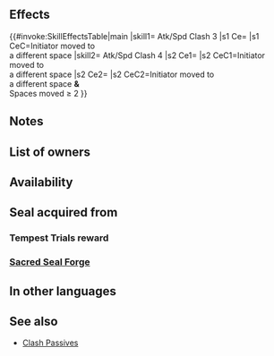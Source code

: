 {{Passive
|type=A
|name=Atk/Spd Clash
|exclusive=0
|canUseWeapon={{WeaponList|Close}}
|canUseMove={{MoveList|Infantry,Cavalry,Flying}}
|properties=random_inherit_base
|1name=Atk/Spd Clash 1
|alt1name=Atk Spd Clash 1
|1tagid=SID_攻撃速さの激突1
|1cost=60
|1effect=If unit or foe initiates combat after moving to a different space, grants bonus to unit's Atk/Spd during combat = X + 1. (X = number of spaces from start position to end position of whoever initiated combat; max 1.)
|1required=-
|1promotionRarity=4
|1promotionTier=1
|2name=Atk/Spd Clash 2
|alt2name=Atk Spd Clash 2
|2tagid=SID_攻撃速さの激突2
|2cost=120
|2effect=If unit or foe initiates combat after moving to a different space, grants bonus to unit's Atk/Spd during combat = X + 3. (X = number of spaces from start position to end position of whoever initiated combat; max 2.)
|2promotionRarity=5
|2promotionTier=1
|3name=Atk/Spd Clash 3
|alt3name=Atk Spd Clash 3
|3tagid=SID_攻撃速さの激突3
|3cost=240
|3effect=If unit or foe initiates combat after moving to a different space, grants bonus to unit's Atk/Spd during combat = X + 5. (X = number of spaces from start position to end position of whoever initiated combat; max 3.)
|3next=-
|4name=Atk/Spd Clash 4
|alt4name=Atk Spd Clash 4
|4tagid=SID_攻撃速さの激突4
|4cost=300
|4effect=If unit or foe initiates combat after moving to a different space, grants bonus to unit's Atk/Spd during combat = X + 6. (X = number of spaces from start position to end position of whoever initiated combat; max 4.) If X ≥ 2, neutralizes unit's penalties to Atk/Spd during combat.
}}
==Effects==
{{#invoke:SkillEffectsTable|main
|skill1={{Si|Atk/Spd Clash 3}} Atk/Spd Clash 3
|s1 Ce={{Eft|Temporary buffs|Atk/Spd|5 + Spaces initiator moved|max=8}}
|s1 CeC=Initiator moved to<br>a different space
|skill2={{Si|Atk/Spd Clash 4}} Atk/Spd Clash 4
|s2 Ce1={{Eft|Temporary buffs|Atk/Spd|6 + Spaces initiator moved|max=10}}
|s2 CeC1=Initiator moved to<br>a different space
|s2 Ce2={{Eft|Neutralize Penalties|Atk/Spd}}
|s2 CeC2=Initiator moved to<br>a different space '''&'''<br>Spaces moved ≥ 2
}}

==Notes==
{{IfUnitInitiates}}
{{IfFoeInitiates}}
{{SpacesFromStarttoEnd}}
{{Temporary buffs}}
{{Penalty neutralization|name=Atk/Spd Clash 4}}
==List of owners==
{{Skill Hero List}}
{{NoInheritHeroes}}
==Availability==
{{PassiveFocusList}}
{{PassiveDistributionList}}
{{PassiveCombatManualList}}
==Seal acquired from==
===Tempest Trials reward===
{{Tempest Trials seal reward}}
===[[Sacred Seal Forge]]===
{{SealCosts
|seals=Atk/Spd Clash 1;Atk/Spd Clash 2;Atk/Spd Clash 3
|badgeColor=Azure
|costs1=20;100;20
|costs2=60;200;50
|costs3=400;1000;100
}}
==In other languages==
{{OtherLanguages
|english=Atk/Spd Clash
|japanese=攻撃速さの激突
|german=A/G-Impuls
|spanishEU=Choque Ata/Vel
|spanishLA=Duelo Atq./Vel.
|french=Conflit Atq/Vit
|italian=Scontro Att/Vel
|chineseTW=攻擊速度的激戰
|portuguese=Coça Atq./Vel.
}}
==See also==
{{See also skills|cond=(Description LIKE '%if unit or foe initiates combat after moving to a different space%' OR Description LIKE '%=%number of spaces from start position to end position%' OR Description LIKE '%=%number of spaces moved%') AND Exclusive='1' AND Description NOT LIKE '%transforms%if _ ≥ 5%'}}
* [[Skill families/A Passives#Clash|Clash Passives]] 
{{Passives Navbox|A}}
{{Seals Navbox}}